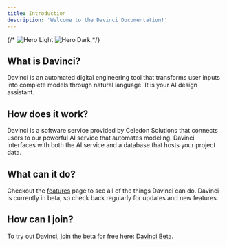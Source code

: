 ```yaml
---
title: Introduction
description: 'Welcome to the Davinci Documentation!'
---
```


{/* <img
  className="block dark:hidden"
  src="/logo/logo_large_bright.svg"
  alt="Hero Light"
/>
<img
  className="hidden dark:block"
  src="/logo/logo_large_dark.svg"
  alt="Hero Dark"
/> */}

## What is Davinci?

Davinci is an automated digital engineering tool that transforms user inputs into complete models through natural language. It is your AI design assistant. 

## How does it work?

Davinci is a software service provided by Celedon Solutions that connects users to our powerful AI service that automates modeling. Davinci interfaces with both the AI service and a database that hosts your project data.  

## What can it do?

Checkout the [features](/sections/overview/features) page to see all of the things Davinci can do. Davinci is currently in beta, so check back regularly for updates and new features.

## How can I join?

To try out Davinci, join the beta for free here: [Davinci Beta](https://www.celedon.solutions/).